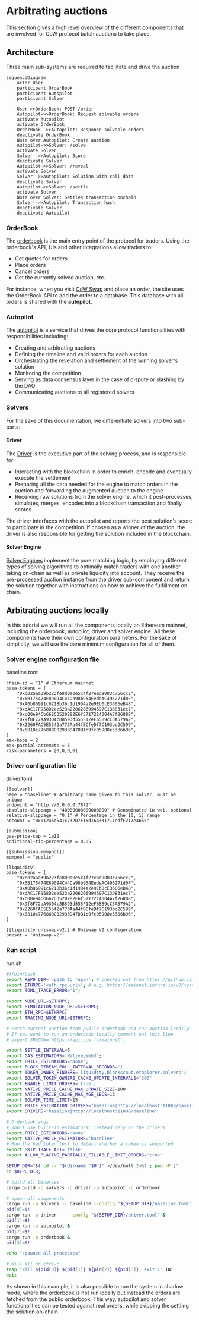 # Arbitrating auctions

This section gives a high level overview of the different components that are involved for CoW protocol batch auctions to take place.

## Architecture

Three main sub-systems are required to facilitate and drive the auction

```mermaid
sequenceDiagram
    actor User
    participant OrderBook
    participant Autopilot
    participant Solver

    User->>OrderBook: POST /order
    Autopilot->>OrderBook: Request solvable orders
    activate Autopilot
    activate OrderBook
    OrderBook-->>Autopilot: Response solvable orders
    deactivate OrderBook
    Note over Autopilot: Create auction
    Autopilot->>Solver: /solve
    activate Solver
    Solver-->>Autopilot: Score
    deactivate Solver
    Autopilot->>Solver: /reveal
    activate Solver
    Solver-->>Autopilot: Solution with call data
    deactivate Solver
    Autopilot->>Solver: /settle
    activate Solver
    Note over Solver: Settles transaction onchain
    Solver-->>Autopilot: Transaction hash
    deactivate Solver
    deactivate Autopilot
```

### OrderBook

The [orderbook](./arbitrate/orderbook) is the main entry point of the protocol for traders.
Using the orderbook's API, UIs and other integrations allow traders to:

- Get quotes for orders
- Place orders
- Cancel orders
- Get the currently solved auction, etc.

For instance, when you visit [CoW Swap](https://swap.cow.fi) and place an order, the site uses the OrderBook API to add the order to a database. 
This database with all orders is shared with the **autopilot**.

### Autopilot

The [autopilot](./arbitrate/autopilot) is a service that drives the core protocol functionalities with responsibilities including:

- Creating and arbitrating auctions
- Defining the timeline and valid orders for each auction
- Orchestrating the revelation and settlement of the winning solver's solution
- Monitoring the competition
- Serving as data consensus layer in the case of dispute or slashing by the DAO
- Communicating auctions to all registered solvers

### Solvers 
For the sake of this documentation, we differentiate solvers into two sub-parts:

#### Driver

The [Driver](./arbitrate/solver/driver) is the executive part of the solving process, and is responsible for:

- Interacting with the blockchain in order to enrich, encode and eventually execute the settlement
- Preparing all the data needed for the engine to match orders in the auction and forwarding the augmented auction to the engine
- Receiving raw solutions from the solver engine, which it post-processes, simulates, merges, encodes into a blockchain transaction and finally scores

The driver interfaces with the autopilot and reports the best solution's score to participate in the competition.
If chosen as a winner of the auction, the driver is also responsible for getting the solution included in the blockchain.

#### Solver Engine

[Solver Engines](./arbitrate/solver/solver-engine) implement the pure matching logic, by employing different types of solving algorithms to optimally match traders with one another taking on-chain as well as private liquidity into account.
They receive the pre-processed auction instance from the driver sub-component and return the solution together with instructions on how to achieve the fulfillment on-chain.

## Arbitrating auctions locally

In this tutorial we will run all the components locally on Ethereum mainnet, including the orderbook, autopilot, driver and solver engine. All these components have their own configuration parameters. For the sake of simplicity, we will use the bare minimum configuration for all of them.

### Solver engine configuration file

baseline.toml
```
chain-id = "1" # Ethereum mainnet
base-tokens = [
    "0xc02aaa39b223fe8d0a0e5c4f27ead9083c756cc2",
    "0x6B175474E89094C44Da98b954EedeAC495271d0F",
    "0xA0b86991c6218b36c1d19D4a2e9Eb0cE3606eB48",
    "0xdAC17F958D2ee523a2206206994597C13D831ec7",
    "0xc00e94Cb662C3520282E6f5717214004A7f26888",
    "0x9f8F72aA9304c8B593d555F12eF6589cC3A579A2",
    "0x2260FAC5E5542a773Aa44fBCfeDf7C193bc2C599",
    "0x6810e776880C02933D47DB1b9fc05908e5386b96",
]
max-hops = 2
max-partial-attempts = 5
risk-parameters = [0,0,0,0]
```

### Driver configuration file

driver.toml
```
[[solver]]
name = "baseline" # Arbitrary name given to this solver, must be unique
endpoint = "http://0.0.0.0:7872"
absolute-slippage = "40000000000000000" # Denominated in wei, optional
relative-slippage = "0.1" # Percentage in the [0, 1] range
account = "0x01246d541E732D7F15d164331711edfF217e4665"

[submission]
gas-price-cap = 1e12
additional-tip-percentage = 0.05

[[submission.mempool]]
mempool = "public"

[liquidity]
base-tokens = [
    "0xc02aaa39b223fe8d0a0e5c4f27ead9083c756cc2",
    "0x6B175474E89094C44Da98b954EedeAC495271d0F",
    "0xA0b86991c6218b36c1d19D4a2e9Eb0cE3606eB48",
    "0xdAC17F958D2ee523a2206206994597C13D831ec7",
    "0xc00e94Cb662C3520282E6f5717214004A7f26888",
    "0x9f8F72aA9304c8B593d555F12eF6589cC3A579A2",
    "0x2260FAC5E5542a773Aa44fBCfeDf7C193bc2C599",
    "0x6810e776880C02933D47DB1b9fc05908e5386b96",
]

[[liquidity.uniswap-v2]] # Uniswap V2 configuration
preset = "uniswap-v2"
```

### Run script

run.sh
```bash
#!/bin/bash
export REPO_DIR='<path to repo>'; # checked out from https://github.com/cowprotocol/services
export ETHRPC='<eth rpc url>'; # e.g. https://mainnet.infura.io/v3/<your infura key>
export TOML_TRACE_ERROR="1";

export NODE_URL=$ETHRPC;
export SIMULATION_NODE_URL=$ETHRPC;
export ETH_RPC=$ETHRPC;
export TRACING_NODE_URL=$ETHRPC;

# Fetch current auction from public orderbook and run auction locally
# If you want to run an orderbook locally comment out this line
# export SHADOW='https://api.cow.fi/mainnet';

export SETTLE_INTERVAL=5
export GAS_ESTIMATORS='Native,Web3';
export PRICE_ESTIMATORS='None';
export BLOCK_STREAM_POLL_INTERVAL_SECONDS='1'
export TOKEN_OWNER_FINDERS='liquidity,blockscout,ethplorer,solvers';
export SOLVER_TOKEN_OWNERS_CACHE_UPDATE_INTERVALS="300"
export ENABLE_LIMIT_ORDERS='true';
export NATIVE_PRICE_CACHE_MAX_UPDATE_SIZE=100
export NATIVE_PRICE_CACHE_MAX_AGE_SECS=13
export SOLVER_TIME_LIMIT=15
export PRICE_ESTIMATION_DRIVERS="baseline|http://localhost:11088/baseline"
export DRIVERS="baseline|http://localhost:11088/baseline"

# Orderbook args
# Don't use built-in estimators; instead rely on the drivers
export PRICE_ESTIMATORS='None'
export NATIVE_PRICE_ESTIMATORS='baseline'
# Run the bad token test to detect whether a token is supported
export SKIP_TRACE_API='false'
export ALLOW_PLACING_PARTIALLY_FILLABLE_LIMIT_ORDERS='true'

SETUP_DIR="$( cd -- "$(dirname "$0")" >/dev/null 2>&1 ; pwd -P )"
cd $REPO_DIR;

# build all binaries
cargo build -p solvers -p driver -p autopilot -p orderbook

# spawn all components
cargo run -p solvers -- baseline --config "${SETUP_DIR}/baseline.toml" &
pid[0]=$!
cargo run -p driver -- --config "${SETUP_DIR}/driver.toml" &
pid[1]=$!
cargo run -p autopilot &
pid[2]=$!
cargo run -p orderbook &
pid[3]=$!

echo "spawned all processes"

# Kill all on ctrl-c
trap "kill ${pid[0]} ${pid[1]} ${pid[2]} ${pid[3]}; exit 1" INT
wait

```

As shown in this example, it is also possible to run the system in shadow mode, where the orderbook is not run locally but instead the orders are fetched from the public orderbook. This way, autopilot and solver functionalities can be tested against real orders, while skipping the settling the solution on-chain.

